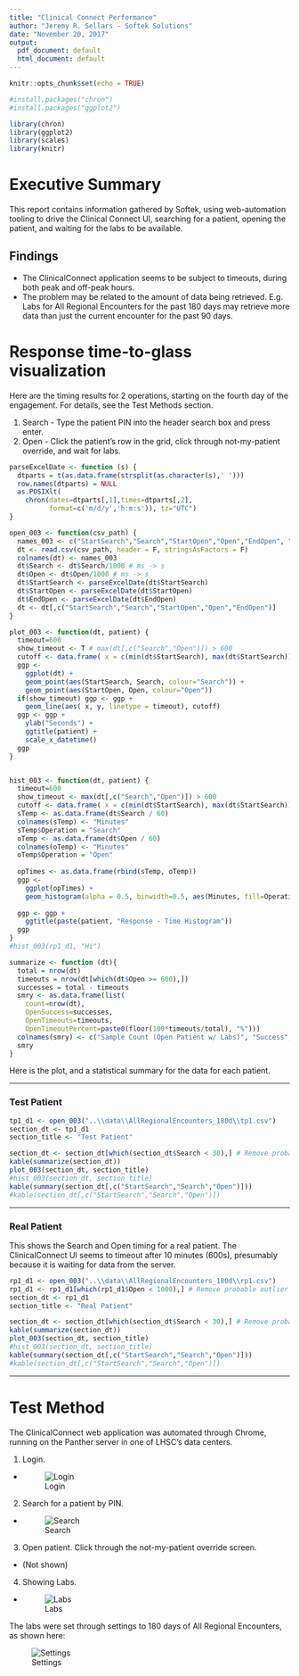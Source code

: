 ```yaml
---
title: "Clinical Connect Performance"
author: "Jeremy R. Sellars - Softek Solutions"
date: "November 20, 2017"
output:
  pdf_document: default
  html_document: default
---
```


```r
knitr::opts_chunk$set(echo = TRUE)

#install.packages("chron")
#install.packages("ggplot2")

library(chron)
library(ggplot2)
library(scales)
library(knitr)
```

# Executive Summary

This report contains information gathered by Softek, using web-automation tooling to drive the Clinical Connect UI, searching for a patient, opening the patient, and waiting for the labs to be available.

## Findings

* The ClinicalConnect application seems to be subject to timeouts, during both peak and off-peak hours.
* The problem may be related to the amount of data being retrieved.  E.g. Labs for All Regional Encounters for the past 180 days may retrieve more data than just the current encounter for the past 90 days.


\pagebreak

# Response time-to-glass visualization

Here are the timing results for 2 operations, starting on the fourth day of the engagement.  For details, see the Test Methods section.

1. Search - Type the patient PIN into the header search box and press enter.
2. Open - Click the patient's row in the grid, click through not-my-patient override, and wait for labs.

```r


parseExcelDate <- function (s) {
  dtparts = t(as.data.frame(strsplit(as.character(s),' ')))
  row.names(dtparts) = NULL
  as.POSIXlt(
    chron(dates=dtparts[,1],times=dtparts[,2],
          format=c('m/d/y','h:m:s')), tz="UTC")
}

open_003 <- function(csv_path) {
  names_003 <- c("StartSearch","Search","StartOpen","Open","EndOpen", "screenshot", "Blank")
  dt <- read.csv(csv_path, header = F, stringsAsFactors = F)
  colnames(dt) <- names_003
  dt$Search <- dt$Search/1000 # ms -> s
  dt$Open <- dt$Open/1000 # ms -> s
  dt$StartSearch <- parseExcelDate(dt$StartSearch)
  dt$StartOpen <- parseExcelDate(dt$StartOpen)
  dt$EndOpen <- parseExcelDate(dt$EndOpen)
  dt <- dt[,c("StartSearch","Search","StartOpen","Open","EndOpen")]
}

plot_003 <- function(dt, patient) {
  timeout=600
  show_timeout <- T # max(dt[,c("Search","Open")]) > 600
  cutoff <- data.frame( x = c(min(dt$StartSearch), max(dt$StartSearch)), y = timeout, timeout = factor(timeout))
  ggp <-
    ggplot(dt) +
    geom_point(aes(StartSearch, Search, colour="Search")) +
    geom_point(aes(StartOpen, Open, colour="Open"))
  if(show_timeout) ggp <- ggp +
    geom_line(aes( x, y, linetype = timeout), cutoff)
  ggp <- ggp + 
    ylab("Seconds") +
    ggtitle(patient) +
    scale_x_datetime()
  ggp
}


hist_003 <- function(dt, patient) {
  timeout=600
  show_timeout <- max(dt[,c("Search","Open")]) > 600
  cutoff <- data.frame( x = c(min(dt$StartSearch), max(dt$StartSearch)), y = timeout, timeout = factor(timeout))
  sTemp <- as.data.frame(dt$Search / 60)
  colnames(sTemp) <- "Minutes"
  sTemp$Operation = "Search"
  oTemp <- as.data.frame(dt$Open / 60)
  colnames(oTemp) <- "Minutes"
  oTemp$Operation = "Open"
  
  opTimes <- as.data.frame(rbind(sTemp, oTemp))
  ggp <-
    ggplot(opTimes) +
    geom_histogram(alpha = 0.5, binwidth=0.5, aes(Minutes, fill=Operation, color=Operation), position = 'identity')
  
  ggp <- ggp + 
    ggtitle(paste(patient, "Response - Time Histogram"))
  ggp
}
#hist_003(rp1_d1, "Hi")

summarize <- function (dt){
  total = nrow(dt)
  timeouts = nrow(dt[which(dt$Open >= 600),])
  successes = total - timeouts
  smry <- as.data.frame(list(
    count=nrow(dt),
    OpenSuccess=successes,
    OpenTimeouts=timeouts,
    OpenTimeoutPercent=paste0(floor(100*timeouts/total), "%")))
  colnames(smry) <- c("Sample Count (Open Patient w/ Labs)", "Success", "Timeout", "Timeout %")
  smry
}
```

Here is the plot, and a statistical summary for the data for each patient.

-------------

\pagebreak

### Test Patient

```r

tp1_d1 <- open_003("..\\data\\AllRegionalEncounters_180d\\tp1.csv")
section_dt <- tp1_d1
section_title <- "Test Patient"

section_dt <- section_dt[which(section_dt$Search < 30),] # Remove probable outlier/automation mistake
kable(summarize(section_dt))
plot_003(section_dt, section_title)
#hist_003(section_dt, section_title)
kable(summary(section_dt[,c("StartSearch","Search","Open")]))
#kable(section_dt[,c("StartSearch","Search","Open")])
```

-------------

\pagebreak

### Real Patient

This shows the Search and Open timing for a real patient.  The ClinicalConnect UI seems to timeout after 10 minutes (600s), presumably because it is waiting for data from the server.

```r

rp1_d1 <- open_003("..\\data\\AllRegionalEncounters_180d\\rp1.csv")
rp1_d1 <- rp1_d1[which(rp1_d1$Open < 1000),] # Remove probable outlier
section_dt <- rp1_d1
section_title <- "Real Patient"

section_dt <- section_dt[which(section_dt$Search < 30),] # Remove probable outlier/automation mistake
kable(summarize(section_dt))
plot_003(section_dt, section_title)
#hist_003(section_dt, section_title)
kable(summary(section_dt[,c("StartSearch","Search","Open")]))
#kable(section_dt[,c("StartSearch","Search","Open")])
```

----------

\pagebreak

# Test Method

The ClinicalConnect web application was automated through Chrome, running on the Panther server in one of LHSC's data centers.

1. Login.
  * ![Login](..\\data\\AllRegionalEncounters_180d\\tp.0.login.11-17-2017 14-56-05.png)
2. Search for a patient by PIN.
  * ![Search](..\\data\\AllRegionalEncounters_180d\\tp.1.patients.11-17-2017 14-56-05.png)
3. Open patient.  Click through the not-my-patient override screen.
  * (Not shown)
4. Showing Labs.
  * ![Labs](..\\data\\AllRegionalEncounters_180d\\tp.3.labs.11-17-2017 14-56-05.png)

The labs were set through settings to 180 days of All Regional Encounters, as shown here:

![Settings](..\\data\\AllRegionalEncounters_180d\\AllRegionalEncounters_180d.png)
